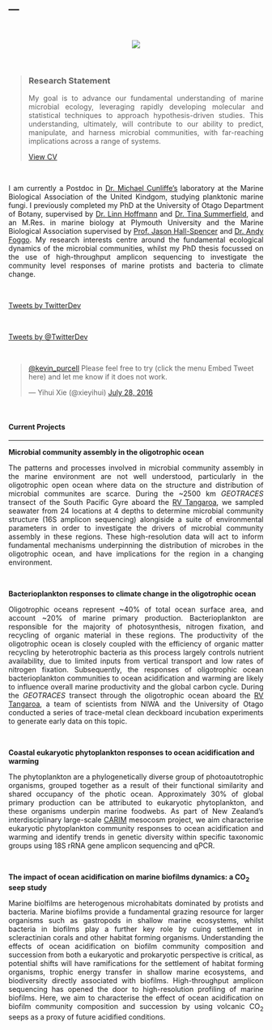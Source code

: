 ---
---
<p>&nbsp;</p>

<center>
<div style="width:300px; height=200px">
![](Github_pic.png)
</div>
</center>

<p>&nbsp;</p>


<blockquote>
  <h3>Research Statement</h3>
  <p style="text-align:justify">My goal is to advance our fundamental understanding of marine microbial ecology, leveraging rapidly developing molecular and statistical techniques to approach hypothesis-driven studies. This understanding, ultimately, will contribute to our ability to predict, manipulate, and harness microbial communities, with far-reaching implications across a range of systems. </p>
  <p><a href="cv.html" class="btn btn-primary">View CV</a></p>
</blockquote>

<p>&nbsp;</p>

<p style="text-align:justify">
I am currently a Postdoc in [Dr. Michael Cunliffe's](https://www.mba.ac.uk/fellows/cunliffe-group) laboratory at the Marine Biological Association of the United Kindgom, studying planktonic marine fungi. I previously completed my PhD at the University of Otago Department of Botany, supervised by [Dr. Linn Hoffmann](https://www.researchgate.net/profile/Linn_Hoffmann) and [Dr. Tina Summerfield](https://www.researchgate.net/profile/Tina_Summerfield), and an M.Res. in marine biology at Plymouth University and the Marine Biological Association supervised by [Prof. Jason Hall-Spencer](https://www.researchgate.net/profile/Jason_Hall-Spencer) and [Dr. Andy Foggo](https://www.researchgate.net/profile/Andrew_Foggo). My research interests centre around the fundamental ecological dynamics of the microbial communities, whilst my PhD thesis focussed on the use of high-throughput amplicon sequencing to investigate the community level responses of marine protists and bacteria to climate change. 
</p>

<p>&nbsp;</p>

<a class="twitter-timeline" href="https://twitter.com/TwitterDev?ref_src=twsrc%5Etfw">Tweets by TwitterDev</a> <script async src="https://platform.twitter.com/widgets.js" charset="utf-8"></script>

<p>&nbsp;</p>
<a class="twitter-timeline"
   href="https://twitter.com/TwitterDev"
   data-width="300"
   data-height="300"
   data-chrome="nofooter noscrollbar noborders transparent"
   data-tweet-limit="3">Tweets by @TwitterDev</a>
<script async src="https://platform.twitter.com/widgets.js" charset="utf-8"></script>
<p>&nbsp;</p>
<blockquote class="twitter-tweet" data-lang="en"><p lang="en" dir="ltr"><a href="https://twitter.com/kevin_purcell">@kevin_purcell</a> Please feel free to try (click the menu Embed Tweet here) and let me know if it does not work.</p>&mdash; Yihui Xie (@xieyihui) <a href="https://twitter.com/xieyihui/status/758679942217334784">July 28, 2016</a></blockquote>
<script async src="//platform.twitter.com/widgets.js" charset="utf-8"></script>
<p>&nbsp;</p>

#### Current Projects   
***

<b>Microbial community assembly in the oligotrophic ocean</b>

<p style="text-align:justify">
The patterns and processes involved in microbial community assembly in the marine environment are not well understood, particularly in the oligotrophic open ocean where data on the structure and distribution of microbial communites are scarce. During the ~2500 km *GEOTRACES* transect of the South Pacific Gyre aboard the [RV Tangaroa](https://www.niwa.co.nz/services/vessels/niwa-vessels/rv-tangaroa), we sampled seawater from 24 locations at 4 depths to determine microbial community structure (16S amplicon sequencing) alongiside a suite of environmental parameters in order to investigate the drivers of microbial community assembly in these regions. These high-resolution data will act to inform fundamental mechanisms underpinning the distribution of microbes in the oligotrophic ocean, and have implications for the region in a changing environment. 
</p>

<p>&nbsp;</p>

<b>Bacterioplankton responses to climate change in the oligotrophic ocean</b>

<p style="text-align:justify">
Oligotrophic oceans represent ~40% of total ocean surface area, and account ~20% of marine primary production. Bacterioplankton are responsible for the majority of photosynthesis, nitrogen fixation, and recycling of organic material in these regions. The productivity of the oligotrophic ocean is closely coupled with the efficiency of organic matter recycling by heterotrophic bacteria as this process largely controls nutrient availability, due to limited inputs from vertical transport and low rates of nitrogen fixation.  Subsequently, the responses of oligotrophic ocean bacterioplankton communities to ocean acidification and warming are likely to influence overall marine productivity and the global carbon cycle. During the *GEOTRACES* transect through the oligotrophic ocean aboard the [RV Tangaroa](https://www.niwa.co.nz/services/vessels/niwa-vessels/rv-tangaroa), a team of scientists from NIWA and the University of Otago conducted a series of trace-metal clean deckboard incubation experiments to generate early data on this topic. 
</p>

<p>&nbsp;</p>

<b>Coastal eukaryotic phytoplankton responses to ocean acidification and warming</b>

<p style="text-align:justify">
The phytoplankton are a phylogenetically diverse group of photoautotrophic organisms, grouped together as a result of their functional similarity and shared occupancy of the photic ocean. Approximately 30% of global primary production can be attributed to eukaryotic phytoplankton, and these organisms underpin marine foodwebs. As part of New Zealand's interdisciplinary large-scale [CARIM](http://www.carim.nz) mesocosm project, we aim characterise eukaryotic phytoplankton community responses to ocean acidification and warming and identify trends in genetic diversity within specific taxonomic groups using 18S rRNA gene amplicon sequencing and qPCR. 
</p>

<p>&nbsp;</p>

<b>The impact of ocean acidification on marine biofilms dynamics: a CO<sub>2</sub> seep study</b>

<p style="text-align:justify">
Marine biolfilms are heterogenous microhabitats dominated by protists and bacteria. Marine biofilms provide a fundamental grazing resource for larger organisms such as gastropods in shallow marine ecosystems, whilst bacteria in biofilms play a further key role by cuing settlement in scleractinian corals and other habitat forming organisms. Understanding the effects of ocean acidification on biofilm community composition and succession from both a eukaryotic and prokaryotic perspective is critical, as potential shifts will have ramifications for the settlement of habitat forming organisms, trophic energy transfer in shallow marine ecosystems, and biodiversity directly associated with biofilms. High-throughput amplicon sequencing has opened the door to high-resolution profiling of marine biofilms. Here, we aim to characterise the effect of ocean acidification on biofilm community composition and succession by using volcanic CO<sub>2</sub> seeps as a proxy of future acidified conditions. 
</p>

<p>&nbsp;</p>

